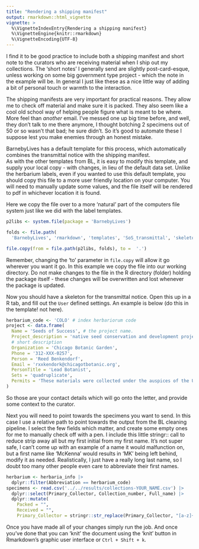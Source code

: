 ```yaml
---
title: "Rendering a shipping manifest"
output: rmarkdown::html_vignette
vignette: >
  %\VignetteIndexEntry{Rendering a shipping manifest}
  %\VignetteEngine{knitr::rmarkdown}
  %\VignetteEncoding{UTF-8}
---
```


I find it to be good practice to include both a shipping manifest and short note to the curators who are receiving material when I ship out my collections. 
The 'short notes' I generally send are slightly post-card-esque, unless working on some big government type project - which the note in the example will be. 
In general I just like these as a nice little way of adding a bit of personal touch or warmth to the interaction. 

The shipping manifests are very important for practical reasons. 
They allow me to check off material and make sure it is packed. 
They also seem like a cool old school way of helping people figure what is meant to be where. 
More feel than *another* email. 
I've messed one up big time before, and well, they don't talk to me there anymore, I thought botching 2 specimens out of 50 or so wasn't that bad; he sure didn't. 
So it's good to automate these I suppose lest you make enemies through an honest mistake.  

BarnebyLives has a default template for this process, which automatically combines the transmittal notice with the shipping manifest.  
As with the other templates from BL, it is easy to modify this template, and supply your local copy - with changes, in lieu of the default data set. 
Unlike the herbarium labels, even if you wanted to use this default template, you should copy this file to a more user friendly location on your computer. 
You will need to manually update some values, and the file itself will be rendered to pdf in whichever location it is found. 

Here we copy the file over to a more 'natural' part of the computers file system just like we did with the label templates. 

```r
p2libs <- system.file(package = 'BarnebyLives')

folds <- file.path(
  'BarnebyLives', 'rmarkdown', 'templates', 'SoS_transmittal', 'skeleton', 'skeleton.Rmd')

file.copy(from = file.path(p2libs, folds), to =  '.')
```

Remember, changing the 'to' parameter in `file.copy` will allow it go wherever you want it go. 
In this example we copy the file into our working directory. 
Do not make changes to the file in the R directory (folder) holding the package itself - these changes will be overwritten and lost whenever the package is updated. 

Now you should have a skeleton for the transmittal notice. 
Open this up in a R tab, and fill out the `User` defined settings. 
An example is below (do this in the template! not here). 

```r
herbarium_code <- 'COLO' # index herbariorum code
project <- data.frame(
  Name = 'Seeds of Success', # the project name. 
  Project_description = 'native seed conservation and development project',
  # short description
  Organization = 'Chicago Botanic Garden',
  Phone = '312-XXX-0257',
  Person = 'Reed Benkendorf',
  Email = 'rxxkendork@chicagotbotanic.org',
  PersonTitle = 'Lead Botanist',
  Sets = 'quadruplicate',
  Permits = 'These materials were collected under the auspices of the US Department of Interiors Bureau of Land Management, unless noted otherwise.'
)
```

So those are your contact details which will go onto the letter, and provide some context to the curator. 

Next you will need to point towards the specimens you want to send. 
In this case I use a relative path to point towards the output from the BL cleaning pipeline. 
I select the few fields which matter, and create some empty ones for me to manually check off with a pen. 
I include this little stringr:: call to reduce strip away all but my first initial from my first name. 
It's not super safe, I can't come up with an example of a name it would malfunction on, but a first name like 'McKenna' would results in 'MK' being left behind, modify it as needed. 
Realistically, I just have a really long last name, so I doubt too many other people even care to abbreviate their first names. 

```r
herbarium <- herbaria_info |> 
  dplyr::filter(Abbreviation == herbarium_code)
specimens <- read.csv('../../results/collections-YOUR_NAME.csv') |>
  dplyr::select(Primary_Collector, Collection_number, Full_name) |> 
  dplyr::mutate(
    Packed = "", 
    Received = "", 
    Primary_Collector = stringr::str_replace(Primary_Collector, "[a-z]+", ".")) 
```

Once you have made all of your changes simply run the job. 
And once you've done that you can 'knit' the document using the 'knit' button in Rmarkdown's graphic user interface or `Ctrl + Shift + k`. 
